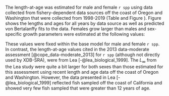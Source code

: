 The length-at-age was estimated for male and female `r spp` using data collected from fishery-dependent data sources off the coast of Oregon and Washington that were collected from 1998-2019 (Table \ref{tab:len-at-age-samps} and Figure \ref{fig:len-age-data}). Figure \ref{fig:len-age} shows the lengths and ages for all years by data source as well as predicted von Bertalanffy fits to the data. Females grow larger than males and sex-specific growth parameters were estimated at the following values:

\begin{centering}

Females $L_{\infty}$ = `r round(model$MGparmAdj$L_at_Amax_Fem_GP_1[1], 1)` cm; $k$ = `r round(model$MGparmAdj$VonBert_K_Fem_GP_1[1], 3)`

Males $L_{\infty}$ = `r round(model$MGparmAdj$L_at_Amax_Mal_GP_1[1], 1)` cm; $k$ = `r round(model$MGparmAdj$VonBert_K_Mal_GP_1[1], 3)`

\end{centering}

These values were fixed within the base model for male and female `r spp`. In contrast, the length-at-age values cited in the 2013 data-moderate assessment [@cope_data-moderate_2013] for `r spp` (although not directly used by XDB-SRA), were from Lea [-@lea_biological_1999]. The $L_{\infty}$ from the Lea study were quite a bit larger for both sexes than those estimated for this assessment using recent length and age data off the coast of Oregon and Washington. However, the data presented in Lea [-@lea_biological_1999] reflected fish sampled off the coast of California and showed very few fish sampled that were greater than 12 years of age.   


